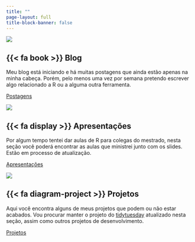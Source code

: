 ```yaml
---
title: ""
page-layout: full
title-block-banner: false
---
```


<div class='grid'>

<div class="g-col-12 g-col-lg-4">

<div class='card h-100' style='max-width: 600px;'>
<img src='https://images.unsplash.com/photo-1550592704-6c76defa9985?ixlib=rb-4.0.3&ixid=MnwxMjA3fDB8MHxwaG90by1wYWdlfHx8fGVufDB8fHx8&auto=format&fit=crop&w=3270&q=80' class='card-img-top img-fluid'>
<div class='card-body'>

<h2 class='card-title'> {{< fa book >}} Blog</h2>

<p class='card-text'>
Meu blog está iniciando e há muitas postagens que ainda estão apenas na minha cabeça.
Porém, pelo menos uma vez por semana pretendo escrever algo relacionado a R ou 
a alguma outra ferramenta.
</p>


</div>
<div class='card-footer bg-light'>
<a href='blog.qmd'>Postagens</a>
</div>
</div>
</div>


<div class="g-col-12 g-col-lg-4">

<div class='card h-100' style='max-width: 600px;'>
<img src='https://images.unsplash.com/photo-1554752191-343d87d6c28f?ixlib=rb-4.0.3&ixid=MnwxMjA3fDB8MHxwaG90by1wYWdlfHx8fGVufDB8fHx8&auto=format&fit=crop&w=3008&q=80' class='card-img-top img-fluid'>
<div class='card-body'>

<h2 class='card-title'> {{< fa display >}} Apresentações</h2>

<p>Por algum tempo tentei dar aulas de R para colegas do mestrado, nesta seção você poderá
encontrar as aulas que ministrei junto com os slides.
Estão em processo de atualização.
</p>


</div>
<div class='card-footer bg-light'>
<a href='apresentacoes.qmd'>Apresentações</a>
</div>
</div>
</div>

<div class="g-col-12 g-col-lg-4">

<div class='card h-100' style='max-width: 600px;'>
<img src='https://images.unsplash.com/photo-1515879218367-8466d910aaa4?ixlib=rb-4.0.3&ixid=MnwxMjA3fDB8MHxwaG90by1wYWdlfHx8fGVufDB8fHx8&auto=format&fit=crop&w=2338&q=80' class='card-img-top img-fluid'>
<div class='card-body'>
<h2 class='card-title'> {{< fa diagram-project >}} Projetos</h2>
<p class='card-text'>
Aqui você encontra alguns de meus projetos que podem ou não estar acabados.
Vou procurar manter o projeto do [tidytuesday](https://github.com/rfordatascience/tidytuesday)
atualizado nesta seção, assim como outros projetos de desenvolvimento.
</p>

</div>
<div class='card-footer bg-light'>
<a href='projetos.qmd'>Projetos</a>
</div>
</div>
</div>
</div>


